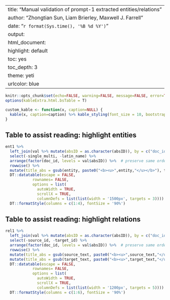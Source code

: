 <!-- manual_validation_display.Rmd -->

---
title: "Manual validation of prompt-1 extracted entities/relations"
author: "Zhongtian Sun, Liam Brierley, Maxwell J. Farrell"
date: "`r format(Sys.time(), '%B %d %Y')`"
output: 
html_document:
highlight: default
toc: yes
toc_depth: 3
theme: yeti
urlcolor: blue
---
<style type="text/css">
.main-container {
  max-width: 100% !important;
  margin: auto;
}
</style>

```r
knitr::opts_chunk$set(echo=FALSE, warning=FALSE, message=FALSE, error=TRUE)
options(kableExtra.html.bsTable = T)

custom_kable <- function(x, caption=NULL) {
  kable(x, caption=caption) %>% kable_styling(font_size = 10, bootstrap_options = c("striped", "hover", "condensed", "responsive"), fixed_thead = T)
}
```

## Table to assist reading: highlight entities

```r
ent1 %>%
  left_join(val %>% mutate(absID = as.character(absID)), by = c("doc_id" = "absID")) %>%
  select(-single_multi, -latin_name) %>%
  arrange(factor(doc_id, levels = val$absID)) %>%  # preserve same order as in validation 100 csv
  rowwise() %>%
  mutate(title_abs = gsub(entity, paste0("<b><u>",entity,"</u></b>"), title_abs, ignore.case = TRUE)) %>%
  DT::datatable(escape = FALSE,
            rownames= FALSE,
            options = list(
              autoWidth = TRUE,
              scrollX = TRUE,
              columnDefs = list(list(width = '1500px', targets = 3)))) %>%
  DT::formatStyle(columns = c(1:4), fontSize = '90%')
```

## Table to assist reading: highlight relations

```r
rel1 %>%
  left_join(val %>% mutate(absID = as.character(absID)), by = c("doc_id" = "absID")) %>%
  select(-source_id, -target_id) %>%
  arrange(factor(doc_id, levels = val$absID)) %>%  # preserve same order as in validation 100 csv
  rowwise() %>%
  mutate(title_abs = gsub(source_text, paste0("<b><u>",source_text,"</u></b>"), title_abs, ignore.case = TRUE)) %>%
  mutate(title_abs = gsub(target_text, paste0("<b><u>",target_text,"</u></b>"), title_abs, ignore.case = TRUE)) %>%
  DT::datatable(escape = FALSE,
            rownames= FALSE,
            options = list(
              autoWidth = TRUE,
              scrollX = TRUE,
              columnDefs = list(list(width = '1200px', targets = 5)))) %>%
  DT::formatStyle(columns = c(1:6), fontSize = '90%')
```
